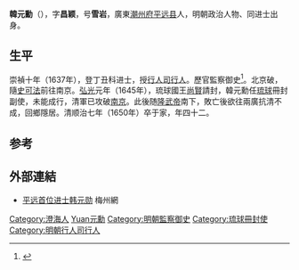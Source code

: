 '''韓元勳'''（{{bd|1609年||1650年||catIdx=Han韓元勳}}），字'''昌颖'''，号'''雪岩'''，廣東[[潮州府|潮州府]][[平远县|平远县]]人，明朝政治人物、同进士出身。

==生平==
崇禎十年（1637年），登丁丑科进士，授[[行人司|行人司]][[行人|行人]]。歷官監察御史<ref>{{cite news|title=明朝潮州府文进士名录|url=http://zt.czonline.net/2010wenhua/txcr/chaorendongtai/kejiao/2010-12-02/31625.html|accessdate=2013-08-07|newspaper=潮州热线|archive-url=https://web.archive.org/web/20131004220414/http://zt.czonline.net/2010wenhua/txcr/chaorendongtai/kejiao/2010-12-02/31625.html|archive-date=2013-10-04|dead-url=yes}}</ref>。北京破，隨[[史可法|史可法]]前往南京。[[弘光|弘光]]元年（1645年），琉球國王[[尚賢|尚賢]]請封，韓元勳任[[琉球|琉球]]冊封副使，未能成行，清軍已攻破[[南京|南京]]。此後随[[隆武帝|隆武帝]]南下，敗亡後欲往兩廣抗清不成，回鄉隱居。清顺治七年（1650年）卒于家，年四十二。

==参考==
{{reflist}}

==外部連結==
*[http://hakka.meizhou.cn/hakkanews/1108/03/11080300060.html 平远首位进士韩元勋] {{Wayback|url=http://hakka.meizhou.cn/hakkanews/1108/03/11080300060.html |date=20120502093243 }} 梅州網

{{崇禎十年丁丑科殿試金榜}}

{{Authority control}}

{{DEFAULTSORT:Han韓元勳}}
[[Category:澄海人|Category:澄海人]]
[[Category:韓姓|Yuan元勳]]
[[Category:明朝監察御史|Category:明朝監察御史]]
[[Category:琉球冊封使|Category:琉球冊封使]]
[[Category:明朝行人司行人|Category:明朝行人司行人]]


{{明朝人物小作品}}